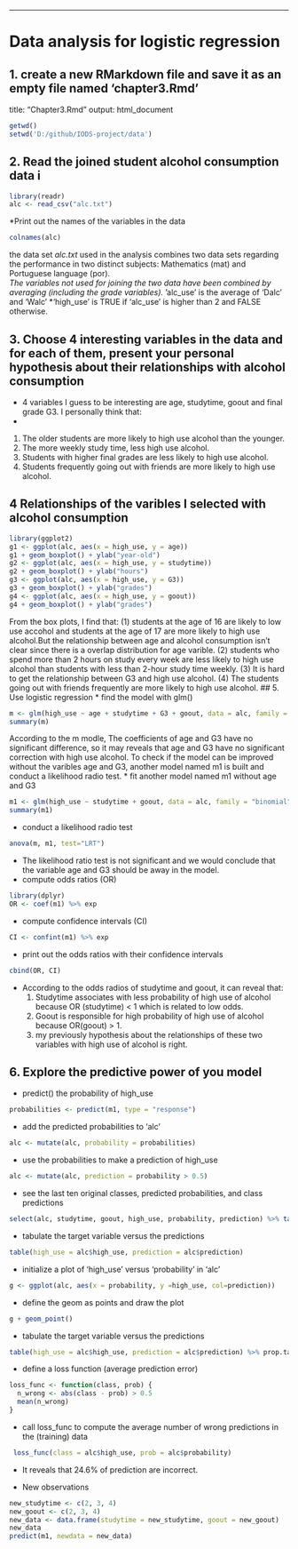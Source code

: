 ---
# Data analysis for logistic regression
## 1. create a new RMarkdown file and save it as an empty file named 'chapter3.Rmd'
title: "Chapter3.Rmd"
output: html_document
   
```R
getwd()
setwd('D:/github/IODS-project/data')
```
## 2. Read the joined student alcohol consumption data i
```R
library(readr)
alc <- read_csv("alc.txt")
```
*Print out the names of the variables in the data
```R
colnames(alc)
```
  the data set *alc.txt* used in the analysis 
combines two data sets regarding the performance in two distinct subjects: Mathematics (mat) and Portuguese language (por).  
*The variables not used for joining the two data have been combined by averaging (including the grade variables).
*'alc_use' is the average of 'Dalc' and 'Walc'
*'high_use' is TRUE if 'alc_use' is higher than 2 and FALSE otherwise.

## 3. Choose 4 interesting variables in the data and for each of them, present your personal hypothesis about their relationships with alcohol consumption

* 4 variables I guess to be interesting are age, studytime, goout and final grade G3.
I personally think that:  
*
(1) The older students are more likely to high use alcohol than the younger.
(2) The more weekly study time, less high use alcohol.
(3) Students with higher final grades are less likely to high use alcohol.
(4) Students frequently going out with friends are more likely to high use alcohol.

## 4  Relationships of the varibles I selected with alcohol consumption

```R
library(ggplot2)
g1 <- ggplot(alc, aes(x = high_use, y = age))
g1 + geom_boxplot() + ylab("year-old")
g2 <- ggplot(alc, aes(x = high_use, y = studytime))
g2 + geom_boxplot() + ylab("hours")
g3 <- ggplot(alc, aes(x = high_use, y = G3))
g3 + geom_boxplot() + ylab("grades")
g4 <- ggplot(alc, aes(x = high_use, y = goout))
g4 + geom_boxplot() + ylab("grades")
```
  From the box plots, I find that:
    (1) students at the age of 16 are likely to low use accohol and students at the age of 17 are more likely to high use alcohol.But the relationship between age and alcohol consumption isn't clear since there is a overlap distribution for age varible.
    (2) students who spend more than 2 hours on study every week are less likely to high use alcohol than students with less than 2-hour study time weekly.
    (3) It is hard to get the relationship between G3 and high use alcohol.
    (4) The students going out with friends frequently are more likely to high use alcohol.
## 5. Use logistic regression
* find the model with glm()

```R
m <- glm(high_use ~ age + studytime + G3 + goout, data = alc, family = "binomial")
summary(m)
```
According to the m modle, The coefficients of age and G3 have no significant difference, so it may reveals that age and G3 have no significant correction with high use alcohol. To check if the model can be improved without the varibles age and G3, another model named m1 is built and conduct a likelihood radio test.
* fit another model named m1 without age and G3
```R
m1 <- glm(high_use ~ studytime + goout, data = alc, family = "binomial")
summary(m1)
```
* conduct a likelihood radio test
```R
anova(m, m1, test="LRT")
```
* The likelihood ratio test is not significant and we would conclude that the variable age and G3 should be away in the model.
* compute odds ratios (OR)
```R
library(dplyr)
OR <- coef(m1) %>% exp
```
* compute confidence intervals (CI)
```R
CI <- confint(m1) %>% exp
```
* print out the odds ratios with their confidence intervals
```R
cbind(OR, CI)
```
* According to the odds radios of studytime and goout, it can reveal that:
  (1) Studytime associates with less probability of high use of alcohol because OR (studytime) < 1 which is related to low odds.
  (2) Goout is responsible for high probability of high use of alcohol because OR(goout) > 1.
  (3) my previously hypothesis about the relationships of these two variables with high use of alcohol is right.
  
## 6. Explore the predictive power of you model
* predict() the probability of high_use
```R
probabilities <- predict(m1, type = "response")
```
* add the predicted probabilities to 'alc'
```R
alc <- mutate(alc, probability = probabilities)
```

* use the probabilities to make a prediction of high_use
```R
alc <- mutate(alc, prediction = probability > 0.5)
```

* see the last ten original classes, predicted probabilities, and class predictions
```R
select(alc, studytime, goout, high_use, probability, prediction) %>% tail(10)
```

* tabulate the target variable versus the predictions
```R
table(high_use = alc$high_use, prediction = alc$prediction)
```
* initialize a plot of 'high_use' versus 'probability' in 'alc'
```R
g <- ggplot(alc, aes(x = probability, y =high_use, col=prediction))
```
* define the geom as points and draw the plot
```R
g + geom_point()
```
* tabulate the target variable versus the predictions
```R
table(high_use = alc$high_use, prediction = alc$prediction) %>% prop.table %>% addmargins 
```
* define a loss function (average prediction error)
```R
loss_func <- function(class, prob) {
  n_wrong <- abs(class - prob) > 0.5
  mean(n_wrong)
}
```

*  call loss_func to compute the average number of wrong predictions in the (training) data

```R
 loss_func(class = alc$high_use, prob = alc$probability)
```

*  It reveals that 24.6% of prediction are  incorrect.

* New observations
```R
new_studytime <- c(2, 3, 4)
new_goout <- c(2, 3, 4)
new_data <- data.frame(studytime = new_studytime, goout = new_goout)
new_data
predict(m1, newdata = new_data)
```
